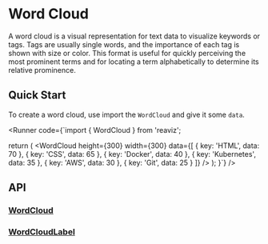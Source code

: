 
# Word Cloud

A word cloud is a visual representation for text data to visualize keywords or tags. 
Tags are usually single words, and the importance of each tag is shown with size or color. 
This format is useful for quickly perceiving the most prominent terms and for locating a 
term alphabetically to determine its relative prominence.

## Quick Start
To create a word cloud, use import the `WordCloud` and give it some `data`.

<Runner code={`import { WordCloud } from 'reaviz';

  return (
    <WordCloud
      height={300}
      width={300}
      data={[
        { key: 'HTML', data: 70 },
        { key: 'CSS', data: 65 },
        { key: 'Docker', data: 40 },
        { key: 'Kubernetes', data: 35 },
        { key: 'AWS', data: 30 },
        { key: 'Git', data: 25 }
      ]}
    />
  );
}`}
/>

## API
### [WordCloud](https://github.com/reaviz/reaviz/blob/master/src/WordCloud/WordCloud.tsx)
<PropsTable name="WordCloud" />

### [WordCloudLabel](https://github.com/reaviz/reaviz/blob/master/src/WordCloud/WordCloudLabel.tsx)
<PropsTable name="WordCloudLabel" />